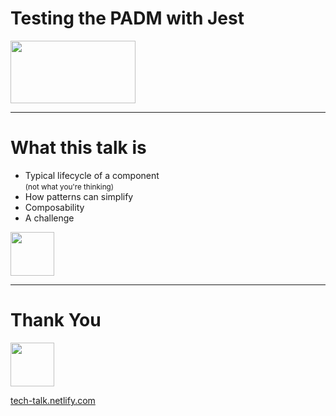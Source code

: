 

# Testing the PADM with Jest

<img width="200px" height="100px" src="public/standard/jest-react.png" />

---

# What this talk is

- Typical lifecycle of a component <br /><small>(not what you're thinking)</small>
- How patterns can simplify
- Composability
- A challenge

<img width="70px" height="70px" src="public/standard/smile.png" />

---

# Thank You

<img width="70px" height="70px" src="public/standard/wave.png" />

[tech-talk.netlify.com](https://tech-talk.netlify.com)